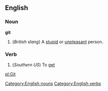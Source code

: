==English==
===Noun===
[[Category:English nouns]]
'''git'''
#(''British slang'') A [[stupid]] or [[unpleasant]] person.

===Verb===
[[Category:English verbs]]
{{en-infl-reg-consonant|git||t}}
#(''Southern US'') To [[get]]

[[pl:Git]]